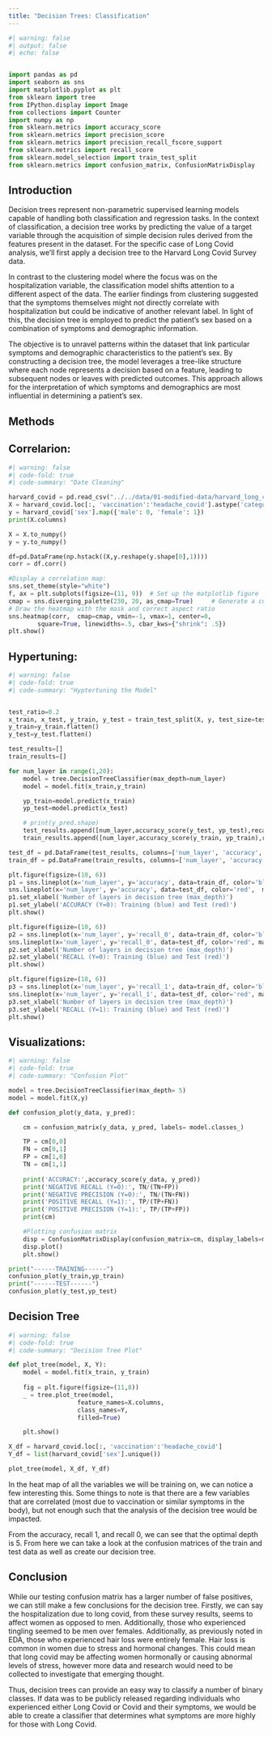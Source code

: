 ```yaml
---
title: "Decision Trees: Classification"
---
```



```python
#| warning: false
#| output: false
#| echo: false


import pandas as pd
import seaborn as sns 
import matplotlib.pyplot as plt
from sklearn import tree
from IPython.display import Image
from collections import Counter
import numpy as np
from sklearn.metrics import accuracy_score
from sklearn.metrics import precision_score
from sklearn.metrics import precision_recall_fscore_support
from sklearn.metrics import recall_score
from sklearn.model_selection import train_test_split
from sklearn.metrics import confusion_matrix, ConfusionMatrixDisplay
```


## Introduction

Decision trees represent non-parametric supervised learning models capable of handling both classification and regression tasks. In the context of classification, a decision tree works by predicting the value of a target variable through the acquisition of simple decision rules derived from the features present in the dataset. For the specific case of Long Covid analysis, we'll first apply a decision tree to the Harvard Long Covid Survey data.

In contrast to the clustering model where the focus was on the hospitalization variable, the classification model shifts attention to a different aspect of the data. The earlier findings from clustering suggested that the symptoms themselves might not directly correlate with hospitalization but could be indicative of another relevant label. In light of this, the decision tree is employed to predict the patient's sex based on a combination of symptoms and demographic information.

The objective is to unravel patterns within the dataset that link particular symptoms and demographic characteristics to the patient's sex. By constructing a decision tree, the model leverages a tree-like structure where each node represents a decision based on a feature, leading to subsequent nodes or leaves with predicted outcomes. This approach allows for the interpretation of which symptoms and demographics are most influential in determining a patient's sex. 


## Methods

::: {.panel-tabset}

## Correlarion:
```python
#| warning: false
#| code-fold: true
#| code-summary: "Date Cleaning"

harvard_covid = pd.read_csv("../../data/01-modified-data/harvard_long_covid_cleaned.csv")
X = harvard_covid.loc[:, 'vaccination':'headache_covid'].astype('category')
y = harvard_covid['sex'].map({'male': 0, 'female': 1})
print(X.columns)

X = X.to_numpy()
y = y.to_numpy()

df=pd.DataFrame(np.hstack((X,y.reshape(y.shape[0],1))))
corr = df.corr()

#Display a correlation map: 
sns.set_theme(style="white")
f, ax = plt.subplots(figsize=(11, 9))  # Set up the matplotlib figure
cmap = sns.diverging_palette(230, 20, as_cmap=True)     # Generate a custom diverging colormap
# Draw the heatmap with the mask and correct aspect ratio
sns.heatmap(corr,  cmap=cmap, vmin=-1, vmax=1, center=0,
        square=True, linewidths=.5, cbar_kws={"shrink": .5})
plt.show()
```

## Hypertuning:
```python
#| warning: false
#| code-fold: true
#| code-summary: "Hyptertuning the Model"


test_ratio=0.2
x_train, x_test, y_train, y_test = train_test_split(X, y, test_size=test_ratio, random_state=0)
y_train=y_train.flatten()
y_test=y_test.flatten()

test_results=[]
train_results=[]

for num_layer in range(1,20):
    model = tree.DecisionTreeClassifier(max_depth=num_layer)
    model = model.fit(x_train,y_train)

    yp_train=model.predict(x_train)
    yp_test=model.predict(x_test)

    # print(y_pred.shape)
    test_results.append([num_layer,accuracy_score(y_test, yp_test),recall_score(y_test, yp_test,pos_label=0),recall_score(y_test, yp_test,pos_label=1)])
    train_results.append([num_layer,accuracy_score(y_train, yp_train),recall_score(y_train, yp_train,pos_label=0),recall_score(y_train, yp_train, pos_label=1)])

test_df = pd.DataFrame(test_results, columns=['num_layer', 'accuracy', 'recall_0', 'recall_1'])
train_df = pd.DataFrame(train_results, columns=['num_layer', 'accuracy', 'recall_0', 'recall_1'])

plt.figure(figsize=(10, 6))
p1 = sns.lineplot(x='num_layer', y='accuracy', data=train_df, color='blue', marker='o')
sns.lineplot(x='num_layer', y='accuracy', data=test_df, color='red',  marker='o', ax=p1)
p1.set_xlabel('Number of layers in decision tree (max_depth)')
p1.set_ylabel('ACCURACY (Y=0): Training (blue) and Test (red)')
plt.show()

plt.figure(figsize=(10, 6))
p2 = sns.lineplot(x='num_layer', y='recall_0', data=train_df, color='blue', marker='o')
sns.lineplot(x='num_layer', y='recall_0', data=test_df, color='red', marker='o', ax=p2)
p2.set_xlabel('Number of layers in decision tree (max_depth)')
p2.set_ylabel('RECALL (Y=0): Training (blue) and Test (red)')
plt.show()

plt.figure(figsize=(10, 6))
p3 = sns.lineplot(x='num_layer', y='recall_1', data=train_df, color='blue', marker='o')
sns.lineplot(x='num_layer', y='recall_1', data=test_df, color='red', marker='o', ax=p3)
p3.set_xlabel('Number of layers in decision tree (max_depth)')
p3.set_ylabel('RECALL (Y=1): Training (blue) and Test (red)')
plt.show()
```

## Visualizations:
```python
#| warning: false
#| code-fold: true
#| code-summary: "Confusion Plot"

model = tree.DecisionTreeClassifier(max_depth= 5)
model = model.fit(X,y)

def confusion_plot(y_data, y_pred):

    cm = confusion_matrix(y_data, y_pred, labels= model.classes_)

    TP = cm[0,0]
    FN = cm[0,1]
    FP = cm[1,0]
    TN = cm[1,1]
    
    print('ACCURACY:',accuracy_score(y_data, y_pred))
    print('NEGATIVE RECALL (Y=0):', TN/(TN+FP))
    print('NEGATIVE PRECISION (Y=0):', TN/(TN+FN))
    print('POSITIVE RECALL (Y=1):', TP/(TP+FN))
    print('POSITIVE PRECISION (Y=1):', TP/(TP+FP))
    print(cm)

    #Plotting confusion matrix
    disp = ConfusionMatrixDisplay(confusion_matrix=cm, display_labels=model.classes_)
    disp.plot()
    plt.show()

print("------TRAINING------")
confusion_plot(y_train,yp_train)
print("------TEST------")
confusion_plot(y_test,yp_test)
```

## Decision Tree

```python
#| warning: false
#| code-fold: true
#| code-summary: "Decision Tree Plot"

def plot_tree(model, X, Y):
    model = model.fit(x_train, y_train)
    
    fig = plt.figure(figsize=(11,8))
    _ = tree.plot_tree(model, 
                   feature_names=X.columns,  
                   class_names=Y,
                   filled=True)

    plt.show()

X_df = harvard_covid.loc[:, 'vaccination':'headache_covid']
Y_df = list(harvard_covid['sex'].unique())

plot_tree(model, X_df, Y_df)

```

:::

In the heat map of all the variables we will be training on, we can notice a few interesting this. Some things to note is that there are a few variables that are correlated (most due to vaccination or similar symptoms in the body), but not enough such that the analysis of the decision tree would be impacted. 

From the accuracy, recall 1, and recall 0, we can see that the optimal depth is 5. From here we can take a look at the confusion matrices of the train and test data as well as create our decision tree. 

## Conclusion 

While our testing confusion matrix has a larger number of false positives, we can still make a few conclusions for the decision tree. Firstly, we can say the hospitalization due to long covid, from these survey results, seems to affect women as opposed to men. Additionally, those who experienced tingling seemed to be men over females. Additionally, as previously noted in EDA, those who experienced hair loss were entirely female. Hair loss is common in women due to stress and hormonal changes. This could mean that long covid may be affecting women hormonally or causing abnormal levels of stress, however more data and research would need to be collected to investigate that emerging thought. 

Thus, decision trees can provide an easy way to classify a number of binary classes. If data was to be publicly released regarding individuals who experienced either Long Covid or Covid and their symptoms, we would be able to create a classifier that determines what symptoms are more highly for those with Long Covid.



